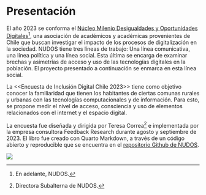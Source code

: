 # Presentación {.unnumbered}

El año 2023 se conforma el [Núcleo Milenio Desigualdades y Oportunidades Digitales](https://www.nudos.cl){target="_blank"}[^index-1], una asociación de académicos y académicas provenientes de Chile que buscan investigar el impacto de los procesos de digitalización en la sociedad. NUDOS tiene tres líneas de trabajo: Una línea comunicativa, una línea política y una línea social. Esta última se encarga de examinar brechas y asimetrías de acceso y uso de las tecnologías digitales en la población. El proyecto presentado a continuación se enmarca en esta línea social.

[^index-1]: En adelante, NUDOS.

La \<\<Encuesta de Inclusión Digital Chile 2023\>\> tiene como objetivo conocer la familiaridad que tienen los habitantes de ciertas comunas rurales y urbanas con las tecnologías computacionales y de información. Para esto, se propone medir el nivel de acceso, consciencia y uso de elementos relacionados con el internet y el espacio digital.

La encuesta fue diseñada y dirigida por Teresa Correa[^index-2] e implementada por la empresa consultora Feedback Research durante agosto y septiembre de 2023. El libro fue creado con Quarto Markdown, a través de un código abierto y reproducible que se encuentra en el [repositorio Github de NUDOS](https://github.com/milenio-nudos/2023_digital_inclusion){target="_blank"}.

[^index-2]: Directora Subalterna de NUDOS.

::: column-body
![](images/portada.jpg)
:::
